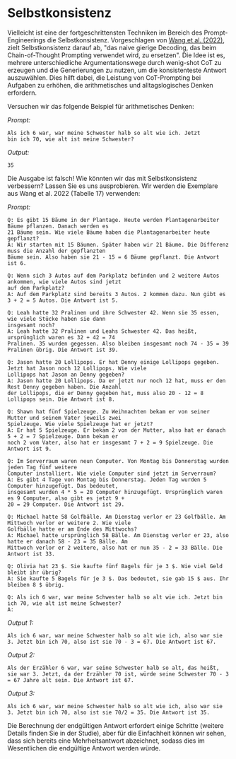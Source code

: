 # Selbstkonsistenz

Vielleicht ist eine der fortgeschrittensten Techniken im Bereich des Prompt-Engineerings die Selbstkonsistenz. Vorgeschlagen von [Wang et al. (2022)](https://arxiv.org/abs/2203.11171), zielt Selbstkonsistenz darauf ab, "das naive gierige Decoding, das beim Chain-of-Thought Prompting verwendet wird, zu ersetzen". Die Idee ist es, mehrere unterschiedliche Argumentationswege durch wenig-shot CoT zu erzeugen und die Generierungen zu nutzen, um die konsistenteste Antwort auszuwählen. Dies hilft dabei, die Leistung von CoT-Prompting bei Aufgaben zu erhöhen, die arithmetisches und alltagslogisches Denken erfordern.

Versuchen wir das folgende Beispiel für arithmetisches Denken:

*Prompt:*
```
Als ich 6 war, war meine Schwester halb so alt wie ich. Jetzt
bin ich 70, wie alt ist meine Schwester?
```

*Output:*
```
35
```

Die Ausgabe ist falsch! Wie könnten wir das mit Selbstkonsistenz verbessern? Lassen Sie es uns ausprobieren. Wir werden die Exemplare aus Wang et al. 2022 (Tabelle 17) verwenden:

*Prompt:*
```
Q: Es gibt 15 Bäume in der Plantage. Heute werden Plantagenarbeiter Bäume pflanzen. Danach werden es
21 Bäume sein. Wie viele Bäume haben die Plantagenarbeiter heute gepflanzt?
A: Wir starten mit 15 Bäumen. Später haben wir 21 Bäume. Die Differenz muss die Anzahl der gepflanzten
Bäume sein. Also haben sie 21 - 15 = 6 Bäume gepflanzt. Die Antwort ist 6.

Q: Wenn sich 3 Autos auf dem Parkplatz befinden und 2 weitere Autos ankommen, wie viele Autos sind jetzt
auf dem Parkplatz?
A: Auf dem Parkplatz sind bereits 3 Autos. 2 kommen dazu. Nun gibt es 3 + 2 = 5 Autos. Die Antwort ist 5.

Q: Leah hatte 32 Pralinen und ihre Schwester 42. Wenn sie 35 essen, wie viele Stücke haben sie dann
insgesamt noch?
A: Leah hatte 32 Pralinen und Leahs Schwester 42. Das heißt, ursprünglich waren es 32 + 42 = 74
Pralinen. 35 wurden gegessen. Also bleiben insgesamt noch 74 - 35 = 39 Pralinen übrig. Die Antwort ist 39.

Q: Jason hatte 20 Lollipops. Er hat Denny einige Lollipops gegeben. Jetzt hat Jason noch 12 Lollipops. Wie viele
Lollipops hat Jason an Denny gegeben?
A: Jason hatte 20 Lollipops. Da er jetzt nur noch 12 hat, muss er den Rest Denny gegeben haben. Die Anzahl
der Lollipops, die er Denny gegeben hat, muss also 20 - 12 = 8 Lollipops sein. Die Antwort ist 8.

Q: Shawn hat fünf Spielzeuge. Zu Weihnachten bekam er von seiner Mutter und seinem Vater jeweils zwei
Spielzeuge. Wie viele Spielzeuge hat er jetzt?
A: Er hat 5 Spielzeuge. Er bekam 2 von der Mutter, also hat er danach 5 + 2 = 7 Spielzeuge. Dann bekam er
noch 2 vom Vater, also hat er insgesamt 7 + 2 = 9 Spielzeuge. Die Antwort ist 9.

Q: Im Serverraum waren neun Computer. Von Montag bis Donnerstag wurden jeden Tag fünf weitere
Computer installiert. Wie viele Computer sind jetzt im Serverraum?
A: Es gibt 4 Tage von Montag bis Donnerstag. Jeden Tag wurden 5 Computer hinzugefügt. Das bedeutet,
insgesamt wurden 4 * 5 = 20 Computer hinzugefügt. Ursprünglich waren es 9 Computer, also gibt es jetzt 9 +
20 = 29 Computer. Die Antwort ist 29.

Q: Michael hatte 58 Golfbälle. Am Dienstag verlor er 23 Golfbälle. Am Mittwoch verlor er weitere 2. Wie viele
Golfbälle hatte er am Ende des Mittwochs?
A: Michael hatte ursprünglich 58 Bälle. Am Dienstag verlor er 23, also hatte er danach 58 - 23 = 35 Bälle. Am
Mittwoch verlor er 2 weitere, also hat er nun 35 - 2 = 33 Bälle. Die Antwort ist 33.

Q: Olivia hat 23 $. Sie kaufte fünf Bagels für je 3 $. Wie viel Geld bleibt ihr übrig?
A: Sie kaufte 5 Bagels für je 3 $. Das bedeutet, sie gab 15 $ aus. Ihr bleiben 8 $ übrig.

Q: Als ich 6 war, war meine Schwester halb so alt wie ich. Jetzt bin ich 70, wie alt ist meine Schwester?
A:
```

*Output 1:*
```
Als ich 6 war, war meine Schwester halb so alt wie ich, also war sie 3. Jetzt bin ich 70, also ist sie 70 - 3 = 67. Die Antwort ist 67.
```

*Output 2:*
```
Als der Erzähler 6 war, war seine Schwester halb so alt, das heißt, sie war 3. Jetzt, da der Erzähler 70 ist, würde seine Schwester 70 - 3 = 67 Jahre alt sein. Die Antwort ist 67.
```

*Output 3:*
```
Als ich 6 war, war meine Schwester halb so alt wie ich, also war sie 3. Jetzt bin ich 70, also ist sie 70/2 = 35. Die Antwort ist 35.
```

Die Berechnung der endgültigen Antwort erfordert einige Schritte (weitere Details finden Sie in der Studie), aber für die Einfachheit können wir sehen, dass sich bereits eine Mehrheitsantwort abzeichnet, sodass dies im Wesentlichen die endgültige Antwort werden würde.
